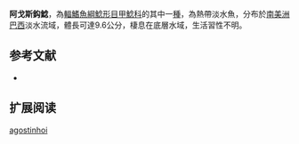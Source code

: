 {{Speciesbox
| name = 阿戈斯鈎鯰
| image = 
| image_width = 250px
| image_caption = 
| status = NE
| status_system = IUCN3.1
| genus = Ancistrus
| species = agostinhoi
| authority = Bifi, Pavanelli & Zawadzki, 2009
| synonyms = 
}}

'''阿戈斯鈎鯰'''，為[[輻鰭魚綱|輻鰭魚綱]][[鯰形目|鯰形目]][[甲鯰科|甲鯰科]]的其中一[[種|種]]，為熱帶淡水魚，分布於[[南美洲|南美洲]][[巴西|巴西]]淡水流域，體長可達9.6公分，棲息在底層水域，生活習性不明。

==参考文献==
*{{FishBase_species|genus=Ancistrus|species=agostinhoi|year=2014|month=11}}

== 扩展阅读 ==
{{refbegin}}
{{wikispecies-inline|Ancistrus agostinhoi|阿戈斯鈎鯰}}
{{refend}}
{{Taxonbar|from=Q5675220}}

[[Category:鈎鯰屬|agostinhoi]]